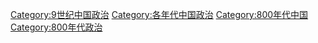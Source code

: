 [[Category:9世纪中国政治|Category:9世纪中国政治]]
[[Category:各年代中国政治|Category:各年代中国政治]]
[[Category:800年代中国|Category:800年代中国]]
[[Category:800年代政治|Category:800年代政治]]